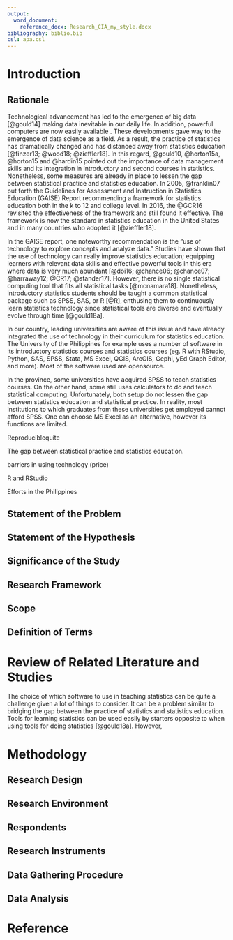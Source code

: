 ```yaml
---
output:
  word_document:
    reference_docx: Research_CIA_my_style.docx
bibliography: biblio.bib
csl: apa.csl
---
```


# Introduction

## Rationale

Technological advancement has led to the emergence of big data [@gould14] making data inevitable in our daily life. In addition, powerful computers are now easily available . These developments gave way to the emergence of data science as a field. As a result, the practice of statistics has dramatically changed and has distanced away from statistics education [@finzer13; @wood18; @zieffler18]. In this regard, @gould10, @horton15a, @horton15 and @hardin15 pointed out the importance of data management skills and its integration in introductory and second courses in statistics. Nonetheless, some measures are already in place to lessen the gap between statistical practice and statistics education. In 2005, @franklin07 put forth the Guidelines for Assessment and Instruction in Statistics Education (GAISE) Report recommending a framework for statistics education both in the k to 12 and college level. In 2016, the @GCR16 revisited the effectiveness of the framework and still found it effective. The framework is now the standard in statistics education in the United States and in many countries who adopted it [@zieffler18].  
 
In the GAISE report, one noteworthy recommendation is the "use of technology to explore concepts and analyze data." Studies have shown that the use of technology can really improve statistics education; equipping learners with relevant data skills and effective powerful tools in this era where data is very much abundant [@doi16; @chance06; @chance07; @harraway12; @CR17; @stander17]. However, there is no single statistical computing tool that fits all statistical tasks [@mcnamara18]. Nonetheless, introductory statistics students should be taught a common statistical package such as SPSS, SAS, or R [@R], enthusing them to continuously learn statistics technology since statistical tools are diverse and eventually evolve through time [@gould18a].

In our country, leading universities are aware of this issue and have already integrated the use of technology in their curriculum for statistics education. The University of the Philippines for example uses a number of software in its introductory statistics courses and statistics courses (eg. R with RStudio, Python, SAS, SPSS, Stata, MS Excel, QGIS, ArcGIS, Gephi, yEd Graph Editor, and more). Most of the software used are opensource.

In the province, some universities have acquired SPSS to teach statistics courses. On the other hand, some still uses calculators to do and teach statistical computing. Unfortunately, both setup do not lessen the gap between statistics education and statistical practice. In reality, most institutions to which graduates from these universities get employed cannot afford SPSS. One can choose MS Excel as an alternative, however its functions are limited.



Reproduciblequite

The gap between statistical practice and statistics education.

barriers in using technology (price)
 

R and RStudio

Efforts in the Philippines

## Statement of the Problem



## Statement of the Hypothesis



## Significance of the Study



## Research Framework



## Scope 



## Definition of Terms



# Review of Related Literature and Studies

The choice of which software to use in teaching statistics can be quite a challenge given a lot of things to consider. It can be a problem similar to bridging the gap between the practice of statistics and statistics education. Tools for learning statistics can be used easily by starters opposite to when using tools for doing statistics [@gould18a]. However,

# Methodology

## Research Design



## Research Environment



## Respondents



## Research Instruments



## Data Gathering Procedure



## Data Analysis



# Reference
